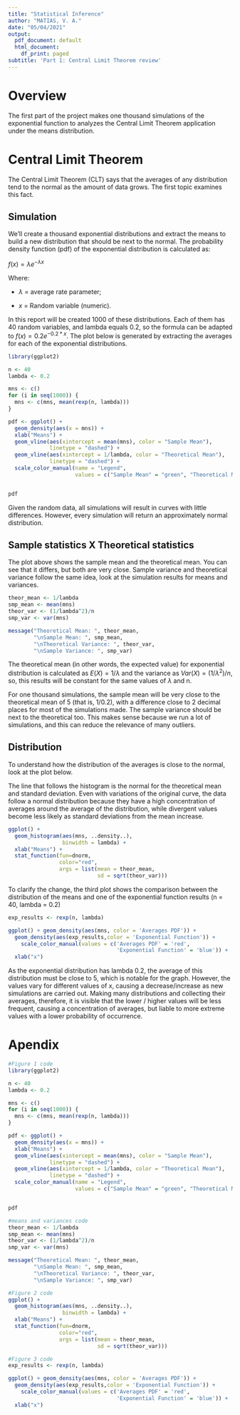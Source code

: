 ```yaml
---
title: "Statistical Inference"
author: "MATIAS, V. A."
date: "05/04/2021"
output:
  pdf_document: default
  html_document:
    df_print: paged
subtitle: 'Part 1: Central Limit Theorem review'
---
```


# Overview
The first part of the project makes one thousand simulations of the exponential 
function to analyzes the Central Limit Theorem application under the means 
distribution. 


# Central Limit Theorem
The Central Limit Theorem (CLT) says that the averages of any distribution 
tend to the normal as the amount of data grows. The first topic examines 
this fact.

## Simulation
We'll create a thousand exponential distributions and extract the means to 
build a new distribution that should be next to the normal. The probability
density function (pdf) of the exponential distribution is calculated as:

$f(x) = \lambda {e}^{- \lambda x}$

Where:

* $\lambda$ = average rate parameter;

* _x_ = Random variable (numeric).

In this report will be created 1000 of these distributions. Each of them has 
40 random variables, and lambda equals 0.2, so the formula can be adapted to 
$f(x) = 0.2 {e}^{- 0.2 * x}$. The plot below is generated by extracting the 
averages for each of the exponential distributions.

```r
library(ggplot2)

n <- 40
lambda <- 0.2

mns <- c()
for (i in seq(1000)) {
  mns <- c(mns, mean(rexp(n, lambda)))
}

pdf <- ggplot() + 
  geom_density(aes(x = mns)) + 
  xlab("Means") +
  geom_vline(aes(xintercept = mean(mns), color = "Sample Mean"),
             linetype = "dashed") +
  geom_vline(aes(xintercept = 1/lambda, color = "Theoretical Mean"),
             linetype = "dashed") +
  scale_color_manual(name = "Legend", 
                     values = c("Sample Mean" = "green", "Theoretical Mean" = "red"))


pdf
```
Given the random data, all simulations will result in curves with little 
differences. However, every simulation will return an approximately 
normal distribution.

## Sample statistics  X Theoretical statistics
The plot above shows the sample mean and the theoretical mean. You can see that 
it differs, but both are very close. Sample variance and theoretical variance 
follow the same idea, look at the simulation results for means and variances.
```r
theor_mean <- 1/lambda
smp_mean <- mean(mns)
theor_var <- (1/lambda^2)/n
smp_var <- var(mns)

message("Theoretical Mean: ", theor_mean,
        "\nSample Mean: ", smp_mean,
        "\nTheoretical Variance: ", theor_var,
        "\nSample Variance: ", smp_var)
```

The theoretical mean (in other words, the expected value) for exponential 
distribution is calculated as 
$E(X) = 1/\lambda$ and the variance as $Var(X) = (1/\lambda^2)/n$, 
so, this results will be constant for the same values of $\lambda$ and n.

For one thousand simulations, the sample mean will be very close to 
the theoretical mean of 5 (that is, 1/0.2), with a difference close to 2 
decimal places for most of the simulations made. The sample variance should be 
next to the theoretical too. This makes sense because we run a lot of 
simulations, and this can reduce the relevance of many outliers.


## Distribution
To understand how the distribution of the averages is close to the normal, 
look at the plot below.

The line that follows the histogram is the normal for the theoretical mean and 
standard deviation. Even with variations of the original curve, the data 
follow a normal distribution because they have a high concentration of 
averages around the average of the distribution, while divergent values become 
less likely as standard deviations from the mean increase.
\newpage

```r
ggplot() + 
  geom_histogram(aes(mns, ..density..), 
                 binwidth = lambda) + 
  xlab("Means") +
  stat_function(fun=dnorm,
                color="red",
                args = list(mean = theor_mean,
                            sd = sqrt(theor_var)))
```

To clarify the change, the third plot shows the comparison between the 
distribution of the means and one of the exponential function results 
(n = 40, lambda = 0.2) 
```r
exp_results <- rexp(n, lambda)

ggplot() + geom_density(aes(mns, color = 'Averages PDF')) + 
  geom_density(aes(exp_results,color = 'Exponential Function')) +
    scale_color_manual(values = c('Averages PDF' = 'red', 
                                  'Exponential Function' = 'blue')) +
  xlab("x")
```

As the exponential distribution has lambda 0.2, the average of this 
distribution must be close to 5, which is notable for the graph. However, 
the values vary for different values of x, causing a decrease/increase as 
new simulations are carried out. Making many distributions and collecting 
their averages, therefore, it is visible that the lower / higher values will 
be less frequent, causing a concentration of averages, but liable to more 
extreme values with a lower probability of occurrence.

\newpage
# Apendix

```r
#Figure 1 code
library(ggplot2)

n <- 40
lambda <- 0.2

mns <- c()
for (i in seq(1000)) {
  mns <- c(mns, mean(rexp(n, lambda)))
}

pdf <- ggplot() + 
  geom_density(aes(x = mns)) + 
  xlab("Means") +
  geom_vline(aes(xintercept = mean(mns), color = "Sample Mean"),
             linetype = "dashed") +
  geom_vline(aes(xintercept = 1/lambda, color = "Theoretical Mean"),
             linetype = "dashed") +
  scale_color_manual(name = "Legend", 
                     values = c("Sample Mean" = "green", "Theoretical Mean" = "red"))


pdf
```

```r
#means and variances code
theor_mean <- 1/lambda
smp_mean <- mean(mns)
theor_var <- (1/lambda^2)/n
smp_var <- var(mns)

message("Theoretical Mean: ", theor_mean,
        "\nSample Mean: ", smp_mean,
        "\nTheoretical Variance: ", theor_var,
        "\nSample Variance: ", smp_var)
```

```r
#Figure 2 code
ggplot() + 
  geom_histogram(aes(mns, ..density..), 
                 binwidth = lambda) + 
  xlab("Means") + 
  stat_function(fun=dnorm,
                color="red",
                args = list(mean = theor_mean,
                            sd = sqrt(theor_var)))
```

```r
#Figure 3 code
exp_results <- rexp(n, lambda)

ggplot() + geom_density(aes(mns, color = 'Averages PDF')) + 
  geom_density(aes(exp_results,color = 'Exponential Function')) +
    scale_color_manual(values = c('Averages PDF' = 'red', 
                                  'Exponential Function' = 'blue')) +
  xlab("x")
```



